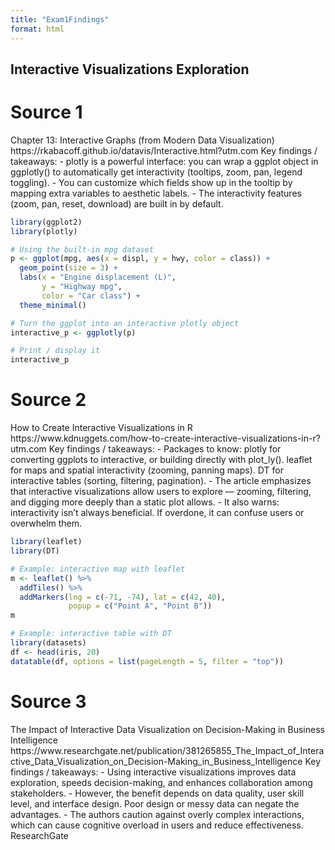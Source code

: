 ```yaml
---
title: "Exam1Findings"
format: html
---
```


## Interactive Visualizations Exploration

# Source 1
Chapter 13: Interactive Graphs (from Modern Data Visualization)
https://rkabacoff.github.io/datavis/Interactive.html?utm.com
Key findings / takeaways:
- plotly is a powerful interface: you can wrap a ggplot object in ggplotly() to automatically get interactivity (tooltips, zoom, pan, legend toggling).
- You can customize which fields show up in the tooltip by mapping extra variables to aesthetic labels.
- The interactivity features (zoom, pan, reset, download) are built in by default.
```r
library(ggplot2)
library(plotly)

# Using the built-in mpg dataset
p <- ggplot(mpg, aes(x = displ, y = hwy, color = class)) +
  geom_point(size = 3) +
  labs(x = "Engine displacement (L)",
       y = "Highway mpg",
       color = "Car class") +
  theme_minimal()

# Turn the ggplot into an interactive plotly object
interactive_p <- ggplotly(p)

# Print / display it
interactive_p
```

# Source 2
How to Create Interactive Visualizations in R
https://www.kdnuggets.com/how-to-create-interactive-visualizations-in-r?utm.com
Key findings / takeaways: 
- Packages to know: plotly for converting ggplots to interactive, or building directly with plot_ly(). leaflet for maps and spatial interactivity (zooming, panning maps). DT for interactive tables (sorting, filtering, pagination).
- The article emphasizes that interactive visualizations allow users to explore — zooming, filtering, and digging more deeply than a static plot allows.
- It also warns: interactivity isn’t always beneficial. If overdone, it can confuse users or overwhelm them.
```r
library(leaflet)
library(DT)

# Example: interactive map with leaflet
m <- leaflet() %>%
  addTiles() %>%
  addMarkers(lng = c(-71, -74), lat = c(42, 40),
             popup = c("Point A", "Point B"))
m

# Example: interactive table with DT
library(datasets)
df <- head(iris, 20)
datatable(df, options = list(pageLength = 5, filter = "top"))
```

# Source 3
The Impact of Interactive Data Visualization on Decision-Making in Business Intelligence
https://www.researchgate.net/publication/381265855_The_Impact_of_Interactive_Data_Visualization_on_Decision-Making_in_Business_Intelligence
Key findings / takeaways:
- Using interactive visualizations improves data exploration, speeds decision-making, and enhances collaboration among stakeholders.
- However, the benefit depends on data quality, user skill level, and interface design. Poor design or messy data can negate the advantages.
- The authors caution against overly complex interactions, which can cause cognitive overload in users and reduce effectiveness. ResearchGate




